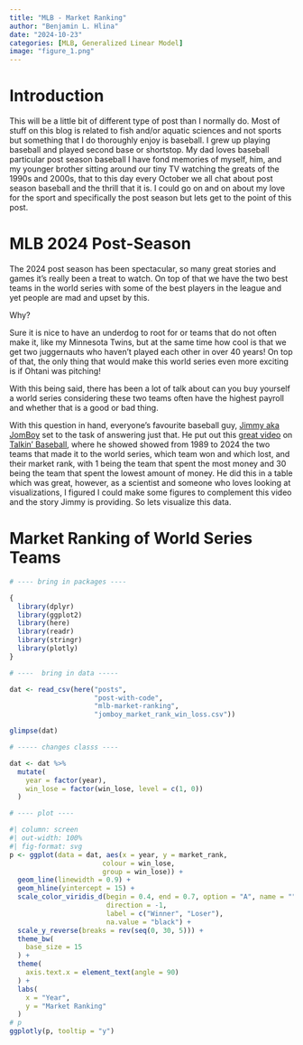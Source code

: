 ```yaml
---
title: "MLB - Market Ranking"
author: "Benjamin L. Hlina"
date: "2024-10-23"
categories: [MLB, Generalized Linear Model]
image: "figure_1.png"
---
```


# Introduction

This will be a little bit of different type of post than I normally do. Most of 
stuff on this blog is related to fish and/or aquatic sciences and not sports but 
something that I do thoroughly enjoy is baseball. I grew up playing baseball and played
second base or shortstop. My dad loves baseball particular post season baseball
I have fond memories of myself, him, and my younger brother sitting around our tiny TV
watching the greats of the 1990s and 2000s, that to this day every October we all 
chat about post season baseball and the thrill that it is. I could go on and on about 
my love for the sport and specifically the post season but lets get to the point of this post. 

# MLB 2024 Post-Season 

The 2024 post season has been spectacular, so many great stories and games it's really 
been a treat to watch. On top of that we have the two best teams in the world series with
some of the best players in the league and yet people are mad and upset by this. 

Why? 

Sure it is nice to have an underdog to root for or teams that do not often make it, like 
my Minnesota Twins, but at the same time how cool is that we get two juggernauts who haven't played each 
other in over 40 years! On top of that, the only thing that would make this 
world series even more exciting is if Ohtani was pitching! 

With this being said, there has been a lot of talk about can you buy yourself a world series considering 
these two teams often have the highest payroll and whether that is a good or bad thing. 

With this question in hand, everyone's favourite baseball guy, [Jimmy aka JomBoy](https://www.jomboymedia.com/) set to the task of answering just that. He put out this [great video](https://www.youtube.com/watch?v=JshCtBAhcts&t=741s) on [Talkin' Baseball](https://www.youtube.com/@TalkinBaseball), where he showed showed from 1989 to 2024 the two teams that made it to the world series, which team won and which lost, and their market rank, with 1 being the team that spent the most money and 30 being the team that spent the lowest amount of money. He did this in a table which was great, however, as a scientist and someone who loves looking at visualizations, I figured I could make some figures to complement this video and the story Jimmy is providing. So lets visualize this data.

# Market Ranking of World Series Teams

```r
# ---- bring in packages ----

{
  library(dplyr)
  library(ggplot2)
  library(here)
  library(readr)
  library(stringr)
  library(plotly)
}

# ----  bring in data -----

dat <- read_csv(here("posts",
                     "post-with-code",
                     "mlb-market-ranking",
                     "jomboy_market_rank_win_loss.csv"))

glimpse(dat)

# ----- changes classs ----

dat <- dat %>%
  mutate(
    year = factor(year),
    win_lose = factor(win_lose, level = c(1, 0))
  )

# ---- plot ----
```


```r

#| column: screen
#| out-width: 100%
#| fig-format: svg
p <- ggplot(data = dat, aes(x = year, y = market_rank,
                       colour = win_lose,
                       group = win_lose)) +
  geom_line(linewidth = 0.9) +
  geom_hline(yintercept = 15) + 
  scale_color_viridis_d(begin = 0.4, end = 0.7, option = "A", name = "",
                        direction = -1,
                        label = c("Winner", "Loser"),
                        na.value = "black") +
  scale_y_reverse(breaks = rev(seq(0, 30, 5))) +
  theme_bw(
    base_size = 15
  ) +
  theme(
    axis.text.x = element_text(angle = 90)
  ) +
  labs(
    x = "Year",
    y = "Market Ranking"
  )
# p
ggplotly(p, tooltip = "y")
```


